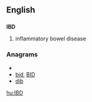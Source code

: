 ==English==

==={{initialism}}===
'''IBD'''

# inflammatory bowel disease

===Anagrams===
* {{alphagram|bdi}}
* [[bid#English|bid]], [[BID#English|BID]]
* [[dib#English|dib]]


[[hu:IBD]]